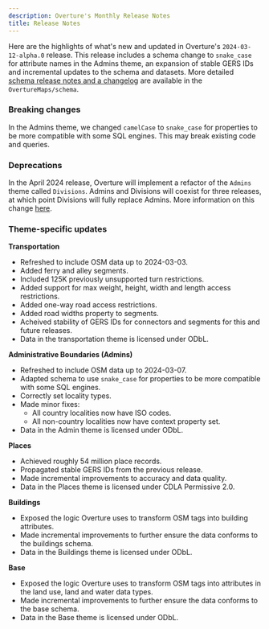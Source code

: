 ```yaml
---
description: Overture's Monthly Release Notes
title: Release Notes
---
```



Here are the highlights of what's new and updated in Overture's `2024-03-12-alpha.0` release. This release includes a schema change to `snake_case` for attribute names in the Admins theme, an expansion of stable GERS IDs and incremental updates to the schema and datasets. More detailed [schema release notes and a changelog](https://github.com/OvertureMaps/schema/releases/tag/v0.9.0) are available in the `OvertureMaps/schema`. 

 ### Breaking changes
In the Admins theme, we changed `camelCase` to `snake_case` for properties to be more compatible with some SQL engines. This may break existing code and queries.

### Deprecations
In the April 2024 release, Overture will implement a refactor of the `Admins` theme called `Divisions`. Admins and Divisions will coexist for three releases, at which point Divisions will fully replace Admins. More information on this change [here](https://github.com/OvertureMaps/schema/discussions/117).

### Theme-specific updates

**Transportation** 
- Refreshed to include OSM data up to 2024-03-03.
- Added ferry and alley segments.
- Included 125K previously unsupported turn restrictions.
- Added support for max weight, height, width and length access restrictions.
- Added one-way road access restrictions.
- Added road widths property to segments.
- Acheived stability of GERS IDs for connectors and segments for this and future releases.
- Data in the transportation theme is licensed under ODbL.

**Administrative Boundaries (Admins)**
- Refreshed to include OSM data up to 2024-03-07.
- Adapted schema to use `snake_case` for properties to be more compatible with some SQL engines.
- Correctly set locality types.
- Made minor fixes:
     - All country localities now have ISO codes.
     - All non-country localities now have context property set.
- Data in the Admin theme is licensed under ODbL.

**Places**
- Achieved roughly 54 million place records. 
- Propagated stable GERS IDs from the previous release.
- Made incremental improvements to accuracy and data quality.
- Data in the Places theme is licensed under CDLA Permissive 2.0.

**Buildings**
- Exposed the logic Overture uses to transform OSM tags into building attributes.
- Made incremental improvements to further ensure the data conforms to the buildings schema.
- Data in the Buildings theme is licensed under ODbL.

**Base**
- Exposed the logic Overture uses to transform OSM tags into attributes in the land use, land and water data types.
- Made incremental improvements to further ensure the data conforms to the base schema.
- Data in the Base theme is licensed under ODbL.





